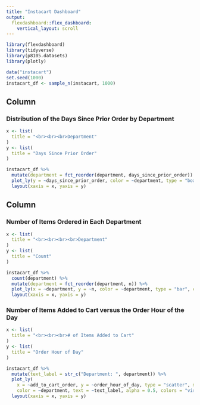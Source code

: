 ```yaml
---
title: "Instacart Dashboard"
output: 
  flexdashboard::flex_dashboard:
    vertical_layout: scroll
---
```


```r
library(flexdashboard)
library(tidyverse)
library(p8105.datasets)
library(plotly)

data("instacart")
set.seed(1000)
instacart_df <- sample_n(instacart, 1000)
```

Column {data-width=550}
-----------------------------------------------------------------------

### Distribution of the Days Since Prior Order by Department

```r
x <- list(
  title = "<br><br><br>Department"
)
y <- list(
  title = "Days Since Prior Order"
)

instacart_df %>%
  mutate(department = fct_reorder(department, days_since_prior_order)) %>% 
  plot_ly(y = ~days_since_prior_order, color = ~department, type = "box", colors = "viridis") %>%
  layout(xaxis = x, yaxis = y)
```

Column {data-width=550}
-----------------------------------------------------------------------

### Number of Items Ordered in Each Department

```r
x <- list(
  title = "<br><br><br><br>Department"
)
y <- list(
  title = "Count"
)

instacart_df %>% 
  count(department) %>% 
  mutate(department = fct_reorder(department, n)) %>% 
  plot_ly(x = ~department, y = ~n, color = ~department, type = "bar", colors = "viridis") %>%
  layout(xaxis = x, yaxis = y)
```

### Number of Items Added to Cart versus the Order Hour of the Day

```r
x <- list(
  title = "<br><br><br># of Items Added to Cart"
)
y <- list(
  title = "Order Hour of Day"
)

instacart_df %>%
  mutate(text_label = str_c("Department: ", department)) %>% 
  plot_ly(
    x = ~add_to_cart_order, y = ~order_hour_of_day, type = "scatter", mode = "markers",
    color = ~department, text = ~text_label, alpha = 0.5, colors = "viridis") %>%
  layout(xaxis = x, yaxis = y)
```
